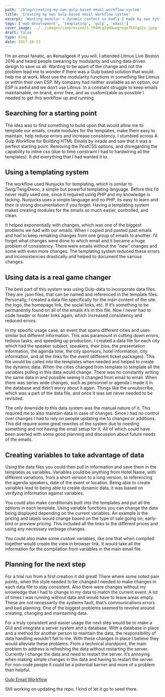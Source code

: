 ```yaml
---
path: '/blog/creating-my-own-gulp-based-email-workflow-system'
title: 'Creating my own Gulp-based email workflow system'
excerpt: 'Wanting modular + dynamic content so badly I made my own system.'
tags: ['web development', 'templating', 'gulp', 'email']
cover_image: ../../images/compressed/1_f94McgIqNUwognsge7EXtg@2x.jpeg
draft: false
type: blog
date: 2017-10-23
---
```


I’m an email fanatic, an #emailgeek if you will. I attended Litmus Live Boston 2016 and heard people swearing by modularity and using data driven design to save us all. Wanting to be apart of the change and not the problem lead me to wonder if there was a Gulp based solution that would help me at work. Most use the modularity functions in something like Litmus or within their own ESP. My company had neither available as an option, our ESP is awful and we don’t use Litmus. In a constant struggle to keep emails maintainable, on brand, error free, and as customizable as possible I needed to get this workflow up and running.

## Searching for a starting point

The idea was to find something to build upon that would allow me to template our emails, create modules for the templates, make them easy to maintain, help reduce errors and increase consistency. I stumbled across A Gulp Workflow for Building HTML Emails by ireade and saw that it was a perfect starting point. Removing the PostCSS options, and disregarding the capability to inline css (due to time constraint I had to hardwiring all the templates). It did everything that I had wanted it to.

## Using a templating system

The workflow used Nunjucks for templating, which is similar to Swig/Twig/Dwoo, a simple but powerful templating language. Before this I’d never really used one, since it required using PHP and my knowledge is lacking. Nunjucks uses a simple language and no PHP, its easy to learn and their is strong documentation if you forget. Having a templating system makes creating modules for the emails so much easier, controlled, and clean.

It helped exponentially with changes, which was one of the biggest problems we had with our emails. When I copied and pasted past emails and had to keep remaking changes from one group of emails to another. I’d forget what changes were done to which email and it became a huge problem of consistency. There were emails without the “new” changes and some with even more changes. The templating system reduced these errors and inconsistencies drastically and helped to document the various changes.

## Using data is a real game changer

The best part of this system was using Gulp-data to incorporate data files. They are .json files, that can be named and referenced in the template files. Personally, I created a data file specifically for the main content of the site: the logo, the homepage link, the social links, etc. If it‘s something to be permanently found on all of the emails it’s in this file. Now I never had to code header or footer links again, which increased consistency and reduced errors.

In my specific usage case, an event that spans different cities and uses similar but different information. This was paramount in cutting down errors, tedious tasks, and speeding up production. I created a data file for each city which had the speaker subject, speakers, their bios, the presentation information, the agenda time, the city sponsors, hotel information, city information, and all the links for the event (different ticket packages). This file would be called into the templates when needed and helped to create the dynamic data. When the cities changed from template to template all the variables pulling in this data would change. There was no constantly writing the same data in and possible seeing it changed from email to email. When there was series wide changes, such as personnel or agenda I made it in the database and didn’t worry about it again. Things like the unsubscribe, which was a part of the data file, and once it was set never needed to be revisited.

The only downside to this data system was the manual nature of it. This required me to also maintain data in case of changes. Since I had no control over changes I had to rely on people updating me to changes or additions. This did require some great rewrites of the system due to needing something and not having the email setup for it. All of which could have been averted with some good planning and discussion about future needs of the emails.

## Creating variables to take advantage of data

Using the data files you could then pull in information and save them in the templates as variables. Variables could be anything from Hotel Name, with different variations, from a short version to a long version, to referencing the agenda speakers, date of the event or location. Being able to create variables lead to being able to create dynamic data, it was based on verifying information against variables.

You could also make conditionals built into the templates and put all the options in each template. Using variable functions you can change the data being displayed depending on the current variables. An example is the pricing and labels would change based on the type of sale going on, early-bird or preview pricing. This included all the links to the different prices and using any necessary verbiage changes.

You could also make some custom variables, like one that when compiled together would create the view in browser link. It would take all the information for the compilation from variables in the main email file.

## Planning for the next step

For a trial run from a first creation it did great! There where some noted pain points, when the style needed to be changed I needed to make changes in each data file to stay consistent. Also there were changes without my knowledge that I had to change in my data to match the current event. A lot of times I was running without data and would have to leave areas empty. These are not necessarily the systems fault, that’s communications errors and bad planning. One of the biggest problems seemed to revolve around creating, changing and maintaining data.

For a truly consistent and easier usage the next step would be to make a GUI and integrate a server system and a database. With a database in place and a method for another person to maintain the data, the responsibility of data handling wouldn’t fall to me. With these changes in place I believe they would alleviate these problems. From a technical standpoint, the main problem to address is refreshing the data without restarting the server. Currently I change the data and need to restart the server. It’s annoying when making simple changes in the data and having to restart the server. For non-code people it could be a potential barrier and more of a problem than helpful.

[Gulp Email Workflow](https://github.com/vpugh/Gulp-Email-Workflow)

Still working on updating the repo. I kind of let it go to seed there.
